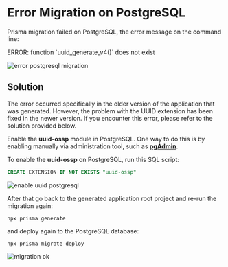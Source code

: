
# Error Migration on PostgreSQL  

Prisma migration failed on PostgreSQL, the error message on the command line:

<Callout type="error">
ERROR: function `uuid_generate_v4()` does not exist
</Callout>

![error postgresql migration](/migrate-error-postgresql.png)


## Solution

<Callout type="info">
The error occurred specifically in the older version of the application that was generated. However, the problem with the UUID extension has been fixed in the newer version. If you encounter this error, please refer to the solution provided below.
</Callout>

Enable the **uuid-ossp** module in PostgreSQL. One way to do this is by enabling manually via administration tool, such as [**pgAdmin**](https://www.pgadmin.org/).

To enable the **uuid-ossp** on PostgreSQL, run this SQL script:

```sql
CREATE EXTENSION IF NOT EXISTS "uuid-ossp"
```

![enable uuid postgresql](/enable-uuid-postgresql.png)

After that go back to the generated application root project and re-run the migration again:

```shell
npx prisma generate
```

and deploy again to the PostgreSQL database:

```shell
npx prisma migrate deploy
```

![migration ok](/migration-ok.png)
